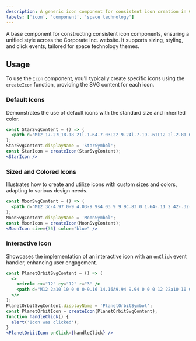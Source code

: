 ```yaml
---
description: A generic icon component for consistent icon creation in Corporate Inc.'s website.
labels: ['icon', 'component', 'space technology']
---
```


A base component for constructing consistent icon components, ensuring a unified style across the Corporate Inc. website. It supports sizing, styling, and click events, tailored for space technology themes.

## Usage

To use the `Icon` component, you'll typically create specific icons using the `createIcon` function, providing the SVG content for each icon.

### Default Icons

Demonstrates the use of default icons with the standard size and inherited color.

```jsx
const StarSvgContent = () => (
  <path d="M12 17.27L18.18 21l-1.64-7.03L22 9.24l-7.19-.61L12 2l-2.81 6.63L2 9.24l5.46 4.73L5.82 21z" />
);
StarSvgContent.displayName = 'StarSymbol';
const StarIcon = createIcon(StarSvgContent);
<StarIcon />
```
### Sized and Colored Icons
Illustrates how to create and utilize icons with custom sizes and colors, adapting to various design needs.
```jsx
const MoonSvgContent = () => (
  <path d="M12 3c-4.97 0-9 4.03-9 9s4.03 9 9 9c.83 0 1.64-.11 2.42-.32-.33-.39-.6-.83-.79-1.32-.29-.73-.44-1.5-.44-2.36 0-2.48 2.02-4.5 4.5-4.5.86 0 1.63.15 2.36.44.49.19.93.46 1.32.79.21-.78.32-1.59.32-2.42 0-4.97-4.03-9-9-9z" />
);
MoonSvgContent.displayName = 'MoonSymbol';
const MoonIcon = createIcon(MoonSvgContent);
<MoonIcon size={36} color="blue" />
```
### Interactive Icon
Showcases the implementation of an interactive icon with an `onClick` event handler, enhancing user engagement.
```jsx
const PlanetOrbitSvgContent = () => (
  <>
    <circle cx="12" cy="12" r="3" />
    <path d="M12 2a10 10 0 0 0-9.16 14.16A9.94 9.94 0 0 0 12 22a10 10 0 0 0 9.16-7.84A9.94 9.94 0 0 0 12 2zm0 18c-4.41 0-8-3.59-8-8s3.59-8 8-8 8 3.59 8 8-3.59 8-8 8z" />
  </>
);
PlanetOrbitSvgContent.displayName = 'PlanetOrbitSymbol';
const PlanetOrbitIcon = createIcon(PlanetOrbitSvgContent);
function handleClick() {
  alert('Icon was clicked');
}
<PlanetOrbitIcon onClick={handleClick} />